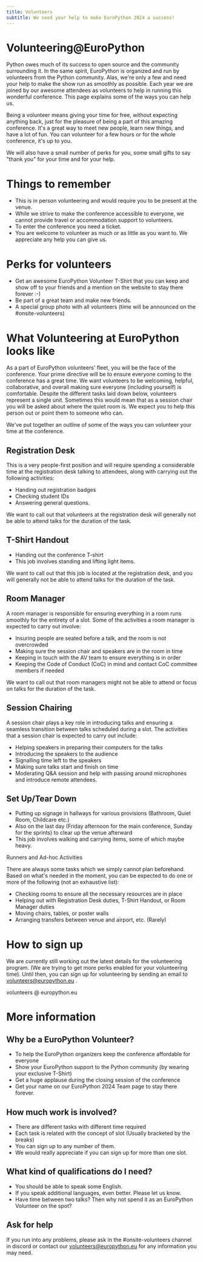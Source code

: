 ```yaml
---
title: Volunteers
subtitle: We need your help to make EuroPython 2024 a success!
---
```


# Volunteering@EuroPython

Python owes much of its success to open source and the community surrounding it. In the same spirit, EuroPython is organized and run by volunteers from the Python community. Alas, we're only a few and need your help to make the show run as smoothly as possible. Each year we are joined by our awesome attendees as volunteers to help in running this wonderful conference. This page explains some of the ways you can help us.

Being a volunteer means giving your time for free, without expecting anything back, just for the pleasure of being a part of this amazing conference. It's a great way to meet new people, learn new things, and have a lot of fun. You can volunteer for a few hours or for the whole conference, it's up to you.

We will also have a small number of perks for you, some small gifts to say "thank you" for your time and for your help.

# Things to remember

* This is in person volunteering and would require you to be present at the venue.
* While we strive to make the conference accessible to everyone, we cannot provide travel or accommodation support to volunteers.
* To enter the conference you need a ticket.
* You are welcome to volunteer as much or as little as you want to. We appreciate any help you can give us.

# Perks for volunteers

* Get an awesome EuroPython Volunteer T-Shirt that you can keep and show off to your friends and a mention on the website to stay there forever :-)
* Be part of a great team and make new friends.
* A special group photo with all volunteers (time will be announced on the #onsite-volunteers)

# What Volunteering at EuroPython looks like

As a part of EuroPython volunteers' fleet, you will be the face of the conference. Your prime directive will be to ensure everyone coming to the conference has a great time.
We want volunteers to be welcoming, helpful, collaborative, and overall making sure everyone (including yourself) is comfortable.
Despite the different tasks laid down below, volunteers represent a single unit. Sometimes this would mean that as a session chair you will be asked about where the quiet room is. We expect you to help this person out or point them to someone who can.

We've put together an outline of some of the ways you can volunteer your time at the conference.

## Registration Desk

This is a very people-first position and will require spending a considerable time at the registration desk talking to attendees, along with carrying out the following activities:

* Handing out registration badges
* Checking student IDs
* Answering general questions.

We want to call out that volunteers at the registration desk will generally not be able to attend talks for the duration of the task.

## T-Shirt Handout

* Handing out the conference T-shirt
* This job involves standing and lifting light items.

We want to call out that this job is located at the registration desk, and you will generally not be able to attend talks for the duration of the task.

## Room Manager

A room manager is responsible for ensuring everything in a room runs smoothly for the entirety of a slot. Some of the activities a room manager is expected to carry out involve:

* Insuring people are seated before a talk, and the room is not overcrowded
* Making sure the session chair and speakers are in the room in time
* Keeping in touch with the AV team to ensure everything is in order
* Keeping the Code of Conduct (CoC) in mind and contact CoC committee members if needed

We want to call out that room managers might not be able to attend or focus on talks for the duration of the task.

## Session Chairing

A session chair plays a key role in introducing talks and ensuring a seamless transition between talks scheduled during a slot. The activities that a session chair is expected to carry out include:

* Helping speakers in preparing their computers for the talks
* Introducing the speakers to the audience
* Signalling time left to the speakers
* Making sure talks start and finish on time
* Moderating Q&A session and help with passing around microphones and introduce remote attendees.

## Set Up/Tear Down

* Putting up signage in hallways for various provisions (Bathroom, Quiet Room, Childcare etc.)
* Also on the last day (Friday afternoon for the main conference, Sunday for the sprints) to clear up the venue afterward
* This job involves walking and carrying items, some of which maybe heavy.

Runners and Ad-hoc Activities

There are always some tasks which we simply cannot plan beforehand. Based on what's needed in the moment, you can be expected to do one or more of the following (not an exhaustive list):

* Checking rooms to ensure all the necessary resources are in place
* Helping out with Registration Desk duties, T-Shirt Handout, or Room Manager duties
* Moving chairs, tables, or poster walls
* Arranging transfers between venue and airport, etc. (Rarely)

# How to sign up

We are currently still working out the latest details for the volunteering program. (We are trying to get more perks enabled for your volunteering time).
Until then, you can sign up for volunteering by sending an email to [volunteers@europython.eu](mailto:volunteers@europython.eu) .

<div class="text-center">
<ButtonLink href="mailto:volunteers@europython.eu">volunteers @ europython.eu</ButtonLink>
</div>

# More information
## Why be a EuroPython Volunteer?

* To help the EuroPython organizers keep the conference affordable for everyone
* Show your EuroPython support to the Python community (by wearing your exclusive T-Shirt)
* Get a huge applause during the closing session of the conference
* Get your name on our EuroPython 2024 Team page to stay there forever.

## How much work is involved?

* There are different tasks with different time required
* Each task is related with the concept of slot (Usually bracketed by the breaks)
* You can sign up to any number of them.
* We would really appreciate if you can sign up for more than one slot.

## What kind of qualifications do I need?

* You should be able to speak some English.
* If you speak additional languages, even better. Please let us know.
* Have time between two talks? Then why not spend it as an EuroPython Volunteer on the spot?

## Ask for help

If you run into any problems, please ask in the #onsite-volunteers channel in discord or contact our volunteers@europython.eu for any information you may need.
